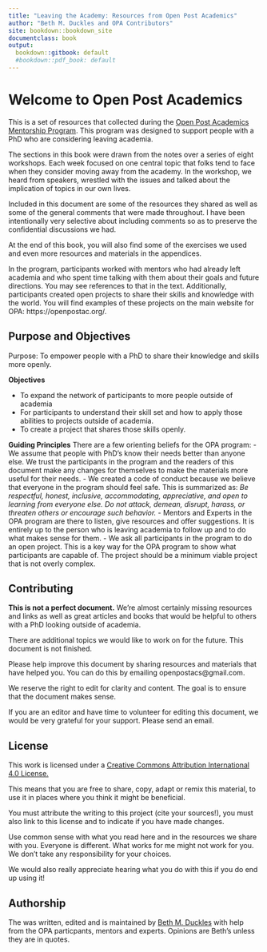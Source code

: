 ```yaml
---
title: "Leaving the Academy: Resources from Open Post Academics"
author: "Beth M. Duckles and OPA Contributors"
site: bookdown::bookdown_site
documentclass: book
output:
  bookdown::gitbook: default
  #bookdown::pdf_book: default
---
```


# Welcome to Open Post Academics {-} 
This is a set of resources that collected during the [Open Post Academics Mentorship Program](https://openpostac.org/). This program was designed to support people with a PhD who are considering leaving academia. 

The sections in this book were drawn from the notes over a series of eight workshops. Each week focused on one central topic that folks tend to face when they consider moving away from the academy. In the workshop, we heard from speakers, wrestled with the issues and talked about the implication of topics in our own lives.  

Included in this document are some of the resources they shared as well as some of the general comments that were made throughout. I have been intentionally very selective about including comments so as to preserve the confidential discussions we had. 

At the end of this book, you will also find some of the exercises we used and even more resources and materials in the appendices. 

In the program, participants worked with mentors who had already left academia and who spent time talking with them about their goals and future directions. You may see references to that in the text. Additionally, participants created open projects to share their skills and knowledge with the world. You will find examples of these projects on the main website for OPA: https://openpostac.org/.  


## Purpose and Objectives  {-}
Purpose: To empower people with a PhD to share their knowledge and skills more openly.

**Objectives**

- To expand the network of participants to more people outside of academia
- For participants to understand their skill set and how to apply those abilities to projects outside of academia.
- To create a project that shares those skills openly.

**Guiding Principles** 
There are a few orienting beliefs for the OPA program: 
- We assume that people with PhD's know their needs better than anyone else. We trust the participants in the program and the readers of this document make any changes for themselves to make the materials more useful for their needs.
- We created a code of conduct because we believe that everyone in the program should feel safe. This is summarized as: 
*Be respectful, honest, inclusive, accommodating, appreciative, and open to learning from everyone else. Do not attack, demean, disrupt, harass, or threaten others or encourage such behavior.* 
- Mentors and Experts in the OPA program are there to listen, give resources and offer suggestions. It is entirely up to the person who is leaving academia to follow up and to do what makes sense for them. 
- We ask all participants in the program to do an open project. This is a key way for the OPA program to show what participants are capable of. The project should be a minimum viable project that is not overly complex.  



## Contributing {-}

**This is not a perfect document.** We're almost certainly missing resources and links as well as great articles and books that would be helpful to others with a PhD looking outside of academia. 

There are additional topics we would like to work on for the future. This document is not finished. 

Please help improve this document by sharing resources and materials that have helped you. You can do this by emailing openpostacs@gmail.com. 

We reserve the right to edit for clarity and content. The goal is to ensure that the document makes sense. 

If you are an editor and have time to volunteer for editing this document, we would be very grateful for your support. Please send an email. 


## License  {-}

This work is licensed under a [Creative Commons Attribution International 4.0 License.](https://creativecommons.org/licenses/by/4.0/) 

This means that you are free to share, copy, adapt or remix this material, to use it in places where you think it might be beneficial. 

You must attribute the writing to this project (cite your sources!), you must also link to this license and to indicate if you have made changes. 

Use common sense with what you read here and in the resources we share with you. Everyone is different. What works for me might not work for you. We don't take any responsibility for your choices.  

We would also really appreciate hearing what you do with this if you do end up using it! 


## Authorship {-}
The was written, edited and is maintained by [Beth M. Duckles](https://github.com/bduckles) with help from the OPA particpants, mentors and experts. Opinions are Beth's unless they are in quotes.





